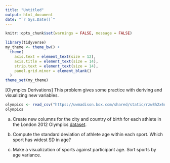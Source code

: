 ```yaml
---
title: "Untitled"
output: html_document
date: "`r Sys.Date()`"
---
```


```r
knitr::opts_chunk$set(warnings = FALSE, message = FALSE)
```

```r
library(tidyverse)
my_theme <- theme_bw() +
  theme(
    axis.text = element_text(size = 12),
    axis.title = element_text(size = 14),
    strip.text = element_text(size = 14),
    panel.grid.minor = element_blank()
  )
theme_set(my_theme)
```


[Olympics Derivations] This problem gives some practice with deriving and visualizing new variables.

```r
olympics <- read_csv("https://uwmadison.box.com/shared/static/rzw8h2x6dp5693gdbpgxaf2koqijo12l.csv")
olympics
```

a. Create new columns for the city and country of birth for each athlete in the
London 2012 Olympics
[dataset](https://uwmadison.box.com/s/rzw8h2x6dp5693gdbpgxaf2koqijo12l).

b. Compute the standard deviation of athlete age within each sport. Which sport
has widest SD in age?

c. Make a visualization of sports against participant age. Sort sports by
age variance.

